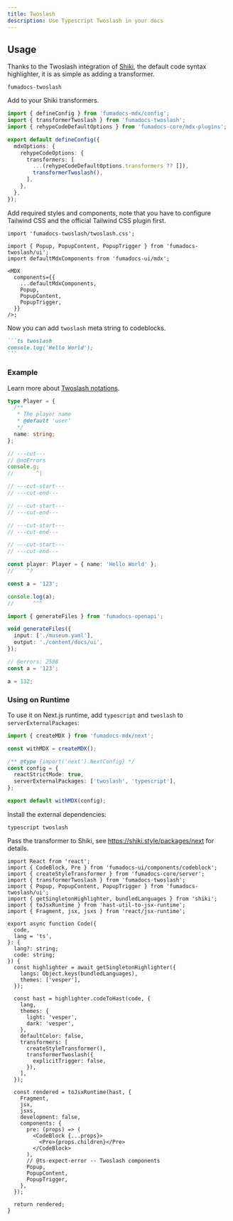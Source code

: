 ```yaml
---
title: Twoslash
description: Use Typescript Twoslash in your docs
---
```


## Usage

Thanks to the Twoslash integration of [Shiki](https://github.com/shikijs/shiki), the default code syntax highlighter, it is as simple as adding a transformer.

```package-install
fumadocs-twoslash
```

Add to your Shiki transformers.

<Callout title='Example for Fumadocs MDX'>

```ts twoslash title="source.config.ts"
import { defineConfig } from 'fumadocs-mdx/config';
import { transformerTwoslash } from 'fumadocs-twoslash';
import { rehypeCodeDefaultOptions } from 'fumadocs-core/mdx-plugins';

export default defineConfig({
  mdxOptions: {
    rehypeCodeOptions: {
      transformers: [
        ...(rehypeCodeDefaultOptions.transformers ?? []),
        transformerTwoslash(),
      ],
    },
  },
});
```

</Callout>

Add required styles and components, note that you have to configure Tailwind CSS and the official Tailwind CSS plugin first.

```tsx title="layout.tsx"
import 'fumadocs-twoslash/twoslash.css';
```

```tsx title="page.tsx"
import { Popup, PopupContent, PopupTrigger } from 'fumadocs-twoslash/ui';
import defaultMdxComponents from 'fumadocs-ui/mdx';

<MDX
  components={{
    ...defaultMdxComponents,
    Popup,
    PopupContent,
    PopupTrigger,
  }}
/>;
```

Now you can add `twoslash` meta string to codeblocks.

````md
```ts twoslash
console.log('Hello World');
```
````

### Example

Learn more about [Twoslash notations](https://twoslash.netlify.app/refs/notations).

```ts twoslash title="Test"
type Player = {
  /**
   * The player name
   * @default 'user'
   */
  name: string;
};

// ---cut---
// @noErrors
console.g;
//       ^|

// ---cut-start---
// ---cut-end---

// ---cut-start---
// ---cut-end---

// ---cut-start---
// ---cut-end---

// ---cut-start---
// ---cut-end---

const player: Player = { name: 'Hello World' };
//    ^?
```

```ts twoslash
const a = '123';

console.log(a);
//      ^^^
```

```ts twoslash
import { generateFiles } from 'fumadocs-openapi';

void generateFiles({
  input: ['./museum.yaml'],
  output: './content/docs/ui',
});
```

```ts twoslash
// @errors: 2588
const a = '123';

a = 132;
```

### Using on Runtime

To use it on Next.js runtime, add `typescript` and `twoslash` to `serverExternalPackages`:

```ts title="next.config.mjs"
import { createMDX } from 'fumadocs-mdx/next';

const withMDX = createMDX();

/** @type {import('next').NextConfig} */
const config = {
  reactStrictMode: true,
  serverExternalPackages: ['twoslash', 'typescript'],
};

export default withMDX(config);
```

Install the external dependencies:

```package-install
typescript twoslash
```

Pass the transformer to Shiki, see https://shiki.style/packages/next for details.

```tsx twoslash
import React from 'react';
import { CodeBlock, Pre } from 'fumadocs-ui/components/codeblock';
import { createStyleTransformer } from 'fumadocs-core/server';
import { transformerTwoslash } from 'fumadocs-twoslash';
import { Popup, PopupContent, PopupTrigger } from 'fumadocs-twoslash/ui';
import { getSingletonHighlighter, bundledLanguages } from 'shiki';
import { toJsxRuntime } from 'hast-util-to-jsx-runtime';
import { Fragment, jsx, jsxs } from 'react/jsx-runtime';

export async function Code({
  code,
  lang = 'ts',
}: {
  lang?: string;
  code: string;
}) {
  const highlighter = await getSingletonHighlighter({
    langs: Object.keys(bundledLanguages),
    themes: ['vesper'],
  });

  const hast = highlighter.codeToHast(code, {
    lang,
    themes: {
      light: 'vesper',
      dark: 'vesper',
    },
    defaultColor: false,
    transformers: [
      createStyleTransformer(),
      transformerTwoslash({
        explicitTrigger: false,
      }),
    ],
  });

  const rendered = toJsxRuntime(hast, {
    Fragment,
    jsx,
    jsxs,
    development: false,
    components: {
      pre: (props) => (
        <CodeBlock {...props}>
          <Pre>{props.children}</Pre>
        </CodeBlock>
      ),
      // @ts-expect-error -- Twoslash components
      Popup,
      PopupContent,
      PopupTrigger,
    },
  });

  return rendered;
}
```
